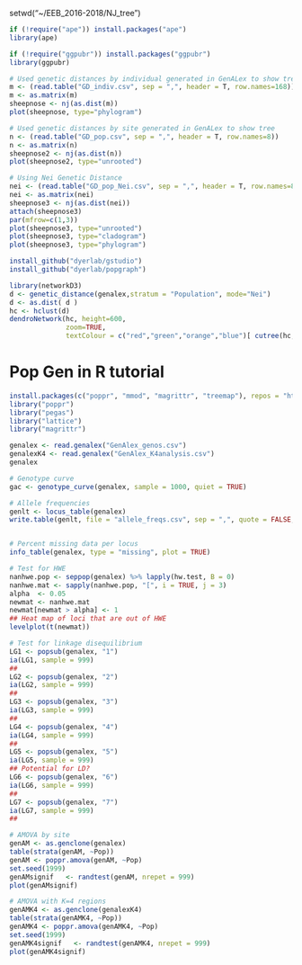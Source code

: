 setwd("~/EEB_2016-2018/NJ_tree")

```r
if (!require("ape")) install.packages("ape")
library(ape)

if (!require("ggpubr")) install.packages("ggpubr")
library(ggpubr)

```


```r
# Used genetic distances by individual generated in GenALex to show tree
m <- (read.table("GD_indiv.csv", sep = ",", header = T, row.names=168))
m <- as.matrix(m)
sheepnose <- nj(as.dist(m))
plot(sheepnose, type="phylogram")

# Used genetic distances by site generated in GenALex to show tree
n <- (read.table("GD_pop.csv", sep = ",", header = T, row.names=8))
n <- as.matrix(n)
sheepnose2 <- nj(as.dist(n))
plot(sheepnose2, type="unrooted")

# Using Nei Genetic Distance
nei <- (read.table("GD_pop_Nei.csv", sep = ",", header = T, row.names=8))
nei <- as.matrix(nei)
sheepnose3 <- nj(as.dist(nei))
attach(sheepnose3)
par(mfrow=c(1,3)) 
plot(sheepnose3, type="unrooted")
plot(sheepnose3, type="cladogram")
plot(sheepnose3, type="phylogram")
```


```r
install_github("dyerlab/gstudio")
install_github("dyerlab/popgraph")

library(networkD3)
d <- genetic_distance(genalex,stratum = "Population", mode="Nei")
d <- as.dist( d )
hc <- hclust(d)
dendroNetwork(hc, height=600, 
              zoom=TRUE, 
              textColour = c("red","green","orange","blue")[ cutree(hc,4)])
```






# Pop Gen in R tutorial
```r
install.packages(c("poppr", "mmod", "magrittr", "treemap"), repos = "http://cran.rstudio.com", dependencies = TRUE)
library("poppr")
library("pegas")
library("lattice")
library("magrittr")

genalex <- read.genalex("GenAlex_genos.csv")
genalexK4 <- read.genalex("GenAlex_K4analysis.csv")
genalex

# Genotype curve
gac <- genotype_curve(genalex, sample = 1000, quiet = TRUE)

# Allele frequencies
genlt <- locus_table(genalex)
write.table(genlt, file = "allele_freqs.csv", sep = ",", quote = FALSE, row.names = T)


# Percent missing data per locus
info_table(genalex, type = "missing", plot = TRUE)

# Test for HWE
nanhwe.pop <- seppop(genalex) %>% lapply(hw.test, B = 0)
nanhwe.mat <- sapply(nanhwe.pop, "[", i = TRUE, j = 3)
alpha  <- 0.05
newmat <- nanhwe.mat
newmat[newmat > alpha] <- 1
## Heat map of loci that are out of HWE
levelplot(t(newmat))

# Test for linkage disequilibrium
LG1 <- popsub(genalex, "1")
ia(LG1, sample = 999)
## 
LG2 <- popsub(genalex, "2")
ia(LG2, sample = 999)
## 
LG3 <- popsub(genalex, "3")
ia(LG3, sample = 999)
## 
LG4 <- popsub(genalex, "4")
ia(LG4, sample = 999)
## 
LG5 <- popsub(genalex, "5")
ia(LG5, sample = 999)
## Potential for LD?
LG6 <- popsub(genalex, "6")
ia(LG6, sample = 999)
##
LG7 <- popsub(genalex, "7")
ia(LG7, sample = 999)
##

# AMOVA by site
genAM <- as.genclone(genalex)
table(strata(genAM, ~Pop))
genAM <- poppr.amova(genAM, ~Pop)
set.seed(1999)
genAMsignif   <- randtest(genAM, nrepet = 999)
plot(genAMsignif)

# AMOVA with K=4 regions
genAMK4 <- as.genclone(genalexK4)
table(strata(genAMK4, ~Pop))
genAMK4 <- poppr.amova(genAMK4, ~Pop)
set.seed(1999)
genAMK4signif   <- randtest(genAMK4, nrepet = 999)
plot(genAMK4signif)
```

